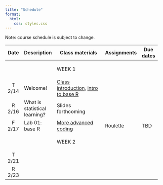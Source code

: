 ```yaml
---
title: "Schedule"
format:
  html:
    css: styles.css
---
```


Note: course schedule is subject to change.

::: column-page
+---------+-------------------------------+--------------------------------------------------------------------------------------------------+--------------------------------------+-----------+
| Date    | Description                   | Class materials                                                                                  | Assignments                          | Due dates |
+:=======:+===============================+==================================================================================================+======================================+===========+
|         |                               | ::: important                                                                                    |                                      |           |
|         |                               | WEEK 1                                                                                           |                                      |           |
|         |                               | :::                                                                                              |                                      |           |
+---------+-------------------------------+--------------------------------------------------------------------------------------------------+--------------------------------------+-----------+
| T 2/14  | Welcome!                      | [Class introduction](slides/slides-00-welcome.qmd), [intro to base R](live-code/live-code-1.qmd) |                                      |           |
+---------+-------------------------------+--------------------------------------------------------------------------------------------------+--------------------------------------+-----------+
| R 2/16  | What is statistical learning? | Slides forthcoming                                                                               |                                      |           |
+---------+-------------------------------+--------------------------------------------------------------------------------------------------+--------------------------------------+-----------+
| F 2/17  | Lab 01: base R                | [More advanced coding](live-code/live-code-2.qmd)                                                | [Roulette](labs/lab-01-roulette.qmd) | TBD       |
+---------+-------------------------------+--------------------------------------------------------------------------------------------------+--------------------------------------+-----------+
|         |                               | ::: important                                                                                    |                                      |           |
|         |                               | WEEK 2                                                                                           |                                      |           |
|         |                               | :::                                                                                              |                                      |           |
+---------+-------------------------------+--------------------------------------------------------------------------------------------------+--------------------------------------+-----------+
| T 2/21  |                               |                                                                                                  |                                      |           |
+---------+-------------------------------+--------------------------------------------------------------------------------------------------+--------------------------------------+-----------+
| R 2/23  |                               |                                                                                                  |                                      |           |
+---------+-------------------------------+--------------------------------------------------------------------------------------------------+--------------------------------------+-----------+
:::
